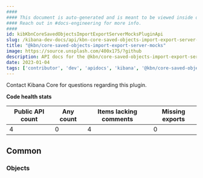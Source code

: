 ```yaml
---
####
#### This document is auto-generated and is meant to be viewed inside our experimental, new docs system.
#### Reach out in #docs-engineering for more info.
####
id: kibKbnCoreSavedObjectsImportExportServerMocksPluginApi
slug: /kibana-dev-docs/api/kbn-core-saved-objects-import-export-server-mocks
title: "@kbn/core-saved-objects-import-export-server-mocks"
image: https://source.unsplash.com/400x175/?github
description: API docs for the @kbn/core-saved-objects-import-export-server-mocks plugin
date: 2023-01-04
tags: ['contributor', 'dev', 'apidocs', 'kibana', '@kbn/core-saved-objects-import-export-server-mocks']
---
```




Contact Kibana Core for questions regarding this plugin.

**Code health stats**

| Public API count  | Any count | Items lacking comments | Missing exports |
|-------------------|-----------|------------------------|-----------------|
| 4 | 0 | 4 | 0 |

## Common

### Objects
<DocDefinitionList data={kbnCoreSavedObjectsImportExportServerMocksObj.common.objects}/>

